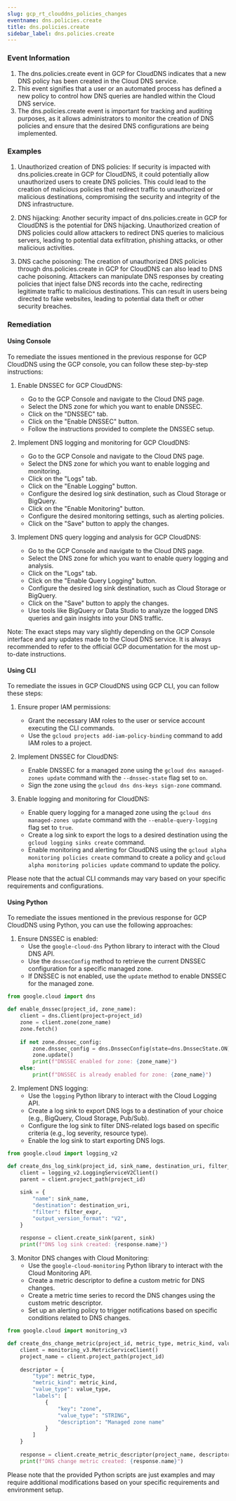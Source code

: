 ```yaml
--- 
slug: gcp_rt_clouddns_policies_changes
eventname: dns.policies.create
title: dns.policies.create
sidebar_label: dns.policies.create
---
```

                       
### Event Information

1. The dns.policies.create event in GCP for CloudDNS indicates that a new DNS policy has been created in the Cloud DNS service.
2. This event signifies that a user or an automated process has defined a new policy to control how DNS queries are handled within the Cloud DNS service.
3. The dns.policies.create event is important for tracking and auditing purposes, as it allows administrators to monitor the creation of DNS policies and ensure that the desired DNS configurations are being implemented.


### Examples

1. Unauthorized creation of DNS policies: If security is impacted with dns.policies.create in GCP for CloudDNS, it could potentially allow unauthorized users to create DNS policies. This could lead to the creation of malicious policies that redirect traffic to unauthorized or malicious destinations, compromising the security and integrity of the DNS infrastructure.

2. DNS hijacking: Another security impact of dns.policies.create in GCP for CloudDNS is the potential for DNS hijacking. Unauthorized creation of DNS policies could allow attackers to redirect DNS queries to malicious servers, leading to potential data exfiltration, phishing attacks, or other malicious activities.

3. DNS cache poisoning: The creation of unauthorized DNS policies through dns.policies.create in GCP for CloudDNS can also lead to DNS cache poisoning. Attackers can manipulate DNS responses by creating policies that inject false DNS records into the cache, redirecting legitimate traffic to malicious destinations. This can result in users being directed to fake websites, leading to potential data theft or other security breaches.

### Remediation

#### Using Console

To remediate the issues mentioned in the previous response for GCP CloudDNS using the GCP console, you can follow these step-by-step instructions:

1. Enable DNSSEC for GCP CloudDNS:
   - Go to the GCP Console and navigate to the Cloud DNS page.
   - Select the DNS zone for which you want to enable DNSSEC.
   - Click on the "DNSSEC" tab.
   - Click on the "Enable DNSSEC" button.
   - Follow the instructions provided to complete the DNSSEC setup.

2. Implement DNS logging and monitoring for GCP CloudDNS:
   - Go to the GCP Console and navigate to the Cloud DNS page.
   - Select the DNS zone for which you want to enable logging and monitoring.
   - Click on the "Logs" tab.
   - Click on the "Enable Logging" button.
   - Configure the desired log sink destination, such as Cloud Storage or BigQuery.
   - Click on the "Enable Monitoring" button.
   - Configure the desired monitoring settings, such as alerting policies.
   - Click on the "Save" button to apply the changes.

3. Implement DNS query logging and analysis for GCP CloudDNS:
   - Go to the GCP Console and navigate to the Cloud DNS page.
   - Select the DNS zone for which you want to enable query logging and analysis.
   - Click on the "Logs" tab.
   - Click on the "Enable Query Logging" button.
   - Configure the desired log sink destination, such as Cloud Storage or BigQuery.
   - Click on the "Save" button to apply the changes.
   - Use tools like BigQuery or Data Studio to analyze the logged DNS queries and gain insights into your DNS traffic.

Note: The exact steps may vary slightly depending on the GCP Console interface and any updates made to the Cloud DNS service. It is always recommended to refer to the official GCP documentation for the most up-to-date instructions.

#### Using CLI

To remediate the issues in GCP CloudDNS using GCP CLI, you can follow these steps:

1. Ensure proper IAM permissions:
   - Grant the necessary IAM roles to the user or service account executing the CLI commands.
   - Use the `gcloud projects add-iam-policy-binding` command to add IAM roles to a project.

2. Implement DNSSEC for CloudDNS:
   - Enable DNSSEC for a managed zone using the `gcloud dns managed-zones update` command with the `--dnssec-state` flag set to `on`.
   - Sign the zone using the `gcloud dns dns-keys sign-zone` command.

3. Enable logging and monitoring for CloudDNS:
   - Enable query logging for a managed zone using the `gcloud dns managed-zones update` command with the `--enable-query-logging` flag set to `true`.
   - Create a log sink to export the logs to a desired destination using the `gcloud logging sinks create` command.
   - Enable monitoring and alerting for CloudDNS using the `gcloud alpha monitoring policies create` command to create a policy and `gcloud alpha monitoring policies update` command to update the policy.

Please note that the actual CLI commands may vary based on your specific requirements and configurations.

#### Using Python

To remediate the issues mentioned in the previous response for GCP CloudDNS using Python, you can use the following approaches:

1. Ensure DNSSEC is enabled:
   - Use the `google-cloud-dns` Python library to interact with the Cloud DNS API.
   - Use the `dnssecConfig` method to retrieve the current DNSSEC configuration for a specific managed zone.
   - If DNSSEC is not enabled, use the `update` method to enable DNSSEC for the managed zone.

```python
from google.cloud import dns

def enable_dnssec(project_id, zone_name):
    client = dns.Client(project=project_id)
    zone = client.zone(zone_name)
    zone.fetch()
    
    if not zone.dnssec_config:
        zone.dnssec_config = dns.DnssecConfig(state=dns.DnssecState.ON)
        zone.update()
        print(f"DNSSEC enabled for zone: {zone_name}")
    else:
        print(f"DNSSEC is already enabled for zone: {zone_name}")
```

2. Implement DNS logging:
   - Use the `logging` Python library to interact with the Cloud Logging API.
   - Create a log sink to export DNS logs to a destination of your choice (e.g., BigQuery, Cloud Storage, Pub/Sub).
   - Configure the log sink to filter DNS-related logs based on specific criteria (e.g., log severity, resource type).
   - Enable the log sink to start exporting DNS logs.

```python
from google.cloud import logging_v2

def create_dns_log_sink(project_id, sink_name, destination_uri, filter_expr):
    client = logging_v2.LoggingServiceV2Client()
    parent = client.project_path(project_id)
    
    sink = {
        "name": sink_name,
        "destination": destination_uri,
        "filter": filter_expr,
        "output_version_format": "V2",
    }
    
    response = client.create_sink(parent, sink)
    print(f"DNS log sink created: {response.name}")
```

3. Monitor DNS changes with Cloud Monitoring:
   - Use the `google-cloud-monitoring` Python library to interact with the Cloud Monitoring API.
   - Create a metric descriptor to define a custom metric for DNS changes.
   - Create a metric time series to record the DNS changes using the custom metric descriptor.
   - Set up an alerting policy to trigger notifications based on specific conditions related to DNS changes.

```python
from google.cloud import monitoring_v3

def create_dns_change_metric(project_id, metric_type, metric_kind, value_type):
    client = monitoring_v3.MetricServiceClient()
    project_name = client.project_path(project_id)
    
    descriptor = {
        "type": metric_type,
        "metric_kind": metric_kind,
        "value_type": value_type,
        "labels": [
            {
                "key": "zone",
                "value_type": "STRING",
                "description": "Managed zone name"
            }
        ]
    }
    
    response = client.create_metric_descriptor(project_name, descriptor)
    print(f"DNS change metric created: {response.name}")
```

Please note that the provided Python scripts are just examples and may require additional modifications based on your specific requirements and environment setup.


 